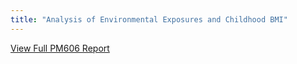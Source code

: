 ```yaml
---
title: "Analysis of Environmental Exposures and Childhood BMI"
---
```


[View Full PM606 Report](~/Desktop/Allison/Website/PM606Report.html)

